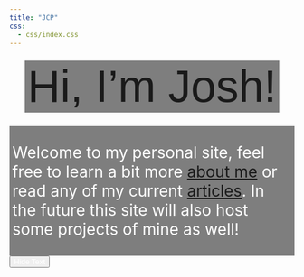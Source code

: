 ```yaml
---
title: "JCP"
css:
  - css/index.css
---
```


<div id="home-content">
::: {style="font-size:1.5rem; text-align: center;"}
[[ Hi, I'm Josh!]{.dim-text style="font-family:'IBM Plex Sans', sans-serif;"}]{style="font-size: 5rem; color: var(--dim-text)!important; padding-bottom: 0pt; font-family: 'IBM Plex Sans Condensed'; font-weight: 500; background-color:  rgba(0, 0, 0, 0.5); color: white; padding: 2px 5px;"}
:::

::: {style="font-size:2.0em; text-align: left; background-color:  rgba(0, 0, 0, 0.5); color: white; padding: 2px 5px;"}
Welcome to my personal site, feel free to learn a bit more [about me](aboutPage/about.qmd) or read any of my current [articles](articles/blog.qmd). In the future this site will also host some projects of mine as well!
:::
</div>

<!-- Toggle Button -->
<button id="toggle-text" style="
  color: white;">
  Hide Text
</button>


<!-- Zoom effect on main photo -->
<script>
  document.addEventListener('mousemove', function(e) {
  // Define a margin so the user does not need to move mouse all the way to one wall.  
  const margin = 150; // Distance from every wall

  // Use a smaller margin (or none) on narrower screens.
  if (window.innerWidth < 768) {  
    margin = 0;
    return;
  }

  // Calculate effective dimensions of the tracking area:
  const effectiveWidth = window.innerWidth - margin * 2;
  const effectiveHeight = window.innerHeight - margin * 2;
  
  // Testing for window size
  if (window.innerWidth <= margin * 2 || window.innerHeight <= margin * 2) {
    console.log("Window width is not wide enough for a 150px buffer.")
    console.log("No scrolling image for you lol.")
    return; 
  }
  // Compute the position inside the tracking area:
  // Subtract the margin so that 500px maps to 0.
  let xPos = e.clientX - margin;
  let yPos = e.clientY - margin;

  // Clamp values to remain within [0, effectiveDimension]
  xPos = Math.max(0, Math.min(xPos, effectiveWidth));
  yPos = Math.max(0, Math.min(yPos, effectiveHeight));

  // Calculate percentages relative to the effective area.
  const xPercent = (xPos / effectiveWidth) * 100;
  const yPercent = (yPos / effectiveHeight) * 100;

    // Set the background position accordingly
    document.body.style.backgroundPosition = `${xPercent.toFixed(2)}% ${yPercent.toFixed(2)}%`;

    // If minimap marker exists then update its position.
    if(window.minimapMarker && window.minimapContainer) {
      const minimapWidth = window.minimapContainer.offsetWidth;
      const minimapHeight = window.minimapContainer.offsetHeight;
      // Given the main background is scaled at 200% (i.e. only 50% of the image is visible),
      // set marker size to 50% of minimap dimensions:
      const markerWidth = minimapWidth * 0.5;
      const markerHeight = minimapHeight * 0.5;
      // Calculate marker offsets (ensuring the marker stays within the minimap).
      const markerLeft = (xPercent / 100) * (minimapWidth - markerWidth);
      const markerTop  = (yPercent / 100) * (minimapHeight - markerHeight);
      
      window.minimapMarker.style.width = markerWidth + "px";
      window.minimapMarker.style.height = markerHeight + "px";
      window.minimapMarker.style.left = markerLeft + "px";
      window.minimapMarker.style.top = markerTop + "px";
    }
  });
</script>


<!-- Toggle Script for Home Page Text and Button Position -->
<script>
  const toggleButton = document.getElementById("toggle-text");
  const homeContent = document.getElementById("home-content");

  // Create the link element (once)
  const photoLink = document.createElement("a");
  photoLink.href = "https://science.nasa.gov/mission/hubble/science/universe-uncovered/hubble-deep-fields/";
  if (window.innerWidth < 768) {
    photoLink.innerHTML = "Learn more <br> about this <br> photo"
  } else {
    photoLink.textContent = "Learn more about this photo";
  }
  photoLink.target = "_blank";
  photoLink.style.color = "white";
  photoLink.style.marginLeft = "1rem";
  photoLink.style.textDecoration = "underline";

  
 // Function to create the minimap overlay.
  function createMinimap() {
    // Create the container.
    const minimap = document.createElement("div");
    minimap.id = "minimap";
    minimap.style.position = "absolute";
    minimap.style.top = "75px";
    minimap.style.right = "0px";
    minimap.style.width = "200px";
    minimap.style.height = "200px";
    minimap.style.border = "2px solid #003300";
    // Set the background to match the main background image.
    minimap.style.backgroundImage = "url('media/UltraDeepField.jpg')";
    minimap.style.backgroundSize = "contain";
    minimap.style.backgroundPosition = "center";
    minimap.style.backgroundRepeat = "no-repeat";
    minimap.style.zIndex = "1000";  // Ensure it appears on top.
    
    // Create the viewport marker inside the minimap.
    const marker = document.createElement("div");
    marker.id = "minimap-marker";
    marker.style.position = "absolute";
    // A translucent indicator with a dashed white border.
    marker.style.backgroundColor = "rgba(255,255,255,0.1)";
    marker.style.border = "2px dashed white";
    
    // Append the marker to the minimap.
    minimap.appendChild(marker);
    
    // Store them in global variables for later updates.
    window.minimapContainer = minimap;
    window.minimapMarker = marker;

    // Add the minimap to the document.
    document.body.appendChild(minimap);
  }

  // Track whether the text is visible.
  let textVisible = true;
  
  toggleButton.addEventListener("click", function() {
    textVisible = !textVisible;
    if (textVisible) {
      // When showing text:
      homeContent.style.display = "block";
      // Move the toggle button back into the natural flow (right after home-content)
      homeContent.insertAdjacentElement('afterend', toggleButton);

      if (photoLink.parentNode) {
        photoLink.parentNode.removeChild(photoLink);
      }

      // Remove the minimap overlay if it exists:
      if (window.minimapContainer && window.minimapContainer.parentNode) {
        window.minimapContainer.parentNode.removeChild(window.minimapContainer);
        window.minimapContainer = null;
        window.minimapMarker = null;
      }
      // Clear any special positioning styles.
      toggleButton.style.position = "";
      toggleButton.style.top = "";
      toggleButton.style.left = "";
      toggleButton.style.marginTop = "1rem"; 
      toggleButton.textContent = "Hide Text";
      
    } else {
      // When hiding text:
      homeContent.style.display = "none";
      // Append the toggle button to the body.
      document.body.appendChild(toggleButton);
      // Apply absolute positioning so the button appears on the left below the header.
      toggleButton.style.position = "absolute";
      // May need to change this value depending on size of header 
      toggleButton.style.top = "75px";
      toggleButton.style.left = "0px";
      toggleButton.style.marginTop = "0";
      toggleButton.textContent = "Show Text";

      document.body.appendChild(photoLink);
      photoLink.style.position = "absolute";
      photoLink.style.top = "105px";
      photoLink.style.left = "-10px";
      toggleButton.style.marginTop = "0";

      // Create the minimap here
      createMinimap();
    }
  });
</script>

<!-- A message to others like me! -->
<script> 
console.log("Nice, I also love checking on page elements!");
console.log("If you're reading this, awesome!");
console.log("Interested in learning how to make sites like this? Check out quarto.org")
console.log("They have awesome docs and are a great place to start form!")
console.log("Signing off. -JP")
</script>
